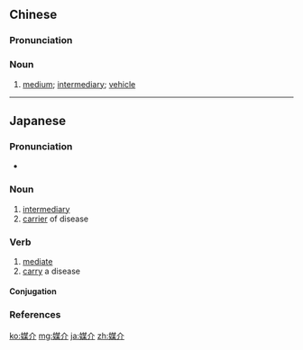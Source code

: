 ==Chinese==
{{zh-forms}}

===Pronunciation===
{{zh-pron
|m=méijiè
|c=mui4 gaai3
|mn=mûi-kài
|cat=n
}}

===Noun===
{{zh-noun}}

# [[medium]]; [[intermediary]]; [[vehicle]]
#: {{zh-x|敘事 媒介|narrative '''media'''}}

{{zh-cat|Advanced}}

----

==Japanese==
{{ja-kanjitab|ばい|かい|yomi=on}}

===Pronunciation===
* {{ja-pron|ばいかい|y=o|acc=0|acc_ref=NHK}}

===Noun===
{{ja-noun|ばいかい}}

# [[intermediary]]
# [[carrier]] of disease

===Verb===
{{ja-verb-suru|ばいかい}}

# [[mediate]]
# [[carry]] a disease

====Conjugation====
{{ja-suru|ばいかい}}

===References===
<references/>

[[ko:媒介]]
[[mg:媒介]]
[[ja:媒介]]
[[zh:媒介]]